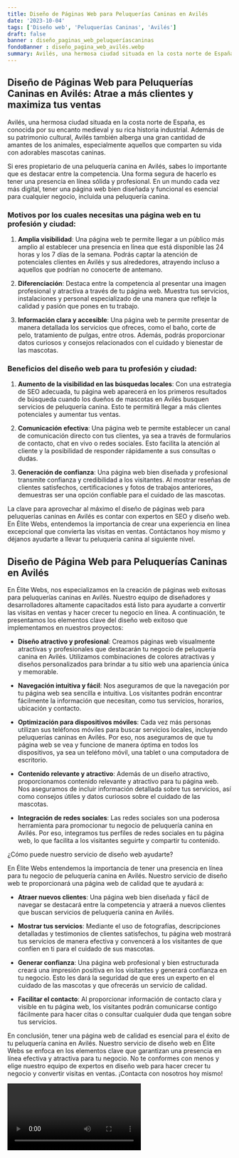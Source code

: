 ```yaml
---
title: Diseño de Páginas Web para Peluquerías Caninas en Avilés
date: '2023-10-04'
tags: ['Diseño web', 'Peluquerías Caninas', 'Avilés']
draft: false
banner : diseño_paginas_web_peluqueríascaninas
fondoBanner : diseño_pagina_web_avilés.webp
summary: Avilés, una hermosa ciudad situada en la costa norte de España, es conocida por su encanto medieval y su rica historia industrial. Además de su patrimonio cultural, Avilés también alberga una gran cantidad de amantes de los animales, especialmente aquellos que comparten su vida con adorables mascotas caninas.
---
```


## Diseño de Páginas Web para Peluquerías Caninas en Avilés: Atrae a más clientes y maximiza tus ventas

Avilés, una hermosa ciudad situada en la costa norte de España, es conocida por su encanto medieval y su rica historia industrial. Además de su patrimonio cultural, Avilés también alberga una gran cantidad de amantes de los animales, especialmente aquellos que comparten su vida con adorables mascotas caninas.

Si eres propietario de una peluquería canina en Avilés, sabes lo importante que es destacar entre la competencia. Una forma segura de hacerlo es tener una presencia en línea sólida y profesional. En un mundo cada vez más digital, tener una página web bien diseñada y funcional es esencial para cualquier negocio, incluida una peluquería canina.

### Motivos por los cuales necesitas una página web en tu profesión y ciudad:

1. **Amplia visibilidad**: Una página web te permite llegar a un público más amplio al establecer una presencia en línea que está disponible las 24 horas y los 7 días de la semana. Podrás captar la atención de potenciales clientes en Avilés y sus alrededores, atrayendo incluso a aquellos que podrían no conocerte de antemano.

2. **Diferenciación**: Destaca entre la competencia al presentar una imagen profesional y atractiva a través de tu página web. Muestra tus servicios, instalaciones y personal especializado de una manera que refleje la calidad y pasión que pones en tu trabajo.

3. **Información clara y accesible**: Una página web te permite presentar de manera detallada los servicios que ofreces, como el baño, corte de pelo, tratamiento de pulgas, entre otros. Además, podrás proporcionar datos curiosos y consejos relacionados con el cuidado y bienestar de las mascotas.

### Beneficios del diseño web para tu profesión y ciudad:

1. **Aumento de la visibilidad en las búsquedas locales**: Con una estrategia de SEO adecuada, tu página web aparecerá en los primeros resultados de búsqueda cuando los dueños de mascotas en Avilés busquen servicios de peluquería canina. Esto te permitirá llegar a más clientes potenciales y aumentar tus ventas.

2. **Comunicación efectiva**: Una página web te permite establecer un canal de comunicación directo con tus clientes, ya sea a través de formularios de contacto, chat en vivo o redes sociales. Esto facilita la atención al cliente y la posibilidad de responder rápidamente a sus consultas o dudas.

3. **Generación de confianza**: Una página web bien diseñada y profesional transmite confianza y credibilidad a los visitantes. Al mostrar reseñas de clientes satisfechos, certificaciones y fotos de trabajos anteriores, demuestras ser una opción confiable para el cuidado de las mascotas.

La clave para aprovechar al máximo el diseño de páginas web para peluquerías caninas en Avilés es contar con expertos en SEO y diseño web. En Élite Webs, entendemos la importancia de crear una experiencia en línea excepcional que convierta las visitas en ventas. Contáctanos hoy mismo y déjanos ayudarte a llevar tu peluquería canina al siguiente nivel.

<GifSeo />

<Cta />

## Diseño de Página Web para Peluquerías Caninas en Avilés

En Élite Webs, nos especializamos en la creación de páginas web exitosas para peluquerías caninas en Avilés. Nuestro equipo de diseñadores y desarrolladores altamente capacitados está listo para ayudarte a convertir las visitas en ventas y hacer crecer tu negocio en línea. A continuación, te presentamos los elementos clave del diseño web exitoso que implementamos en nuestros proyectos:

- **Diseño atractivo y profesional**: Creamos páginas web visualmente atractivas y profesionales que destacarán tu negocio de peluquería canina en Avilés. Utilizamos combinaciones de colores atractivas y diseños personalizados para brindar a tu sitio web una apariencia única y memorable.

- **Navegación intuitiva y fácil**: Nos aseguramos de que la navegación por tu página web sea sencilla e intuitiva. Los visitantes podrán encontrar fácilmente la información que necesitan, como tus servicios, horarios, ubicación y contacto.

- **Optimización para dispositivos móviles**: Cada vez más personas utilizan sus teléfonos móviles para buscar servicios locales, incluyendo peluquerías caninas en Avilés. Por eso, nos aseguramos de que tu página web se vea y funcione de manera óptima en todos los dispositivos, ya sea un teléfono móvil, una tablet o una computadora de escritorio.

- **Contenido relevante y atractivo**: Además de un diseño atractivo, proporcionamos contenido relevante y atractivo para tu página web. Nos aseguramos de incluir información detallada sobre tus servicios, así como consejos útiles y datos curiosos sobre el cuidado de las mascotas.

- **Integración de redes sociales**: Las redes sociales son una poderosa herramienta para promocionar tu negocio de peluquería canina en Avilés. Por eso, integramos tus perfiles de redes sociales en tu página web, lo que facilita a los visitantes seguirte y compartir tu contenido.

¿Cómo puede nuestro servicio de diseño web ayudarte?

En Élite Webs entendemos la importancia de tener una presencia en línea para tu negocio de peluquería canina en Avilés. Nuestro servicio de diseño web te proporcionará una página web de calidad que te ayudará a:

- **Atraer nuevos clientes**: Una página web bien diseñada y fácil de navegar se destacará entre la competencia y atraerá a nuevos clientes que buscan servicios de peluquería canina en Avilés.

- **Mostrar tus servicios**: Mediante el uso de fotografías, descripciones detalladas y testimonios de clientes satisfechos, tu página web mostrará tus servicios de manera efectiva y convencerá a los visitantes de que confíen en ti para el cuidado de sus mascotas.

- **Generar confianza**: Una página web profesional y bien estructurada creará una impresión positiva en los visitantes y generará confianza en tu negocio. Esto les dará la seguridad de que eres un experto en el cuidado de las mascotas y que ofrecerás un servicio de calidad.

- **Facilitar el contacto**: Al proporcionar información de contacto clara y visible en tu página web, los visitantes podrán comunicarse contigo fácilmente para hacer citas o consultar cualquier duda que tengan sobre tus servicios.

En conclusión, tener una página web de calidad es esencial para el éxito de tu peluquería canina en Avilés. Nuestro servicio de diseño web en Élite Webs se enfoca en los elementos clave que garantizan una presencia en línea efectiva y atractiva para tu negocio. No te conformes con menos y elige nuestro equipo de expertos en diseño web para hacer crecer tu negocio y convertir visitas en ventas. ¡Contacta con nosotros hoy mismo!

<Video />

<CtaBot job='Peluquerías Caninas' city='Avilés'/>

<Gmaps query='Avilés+españa+maps' />